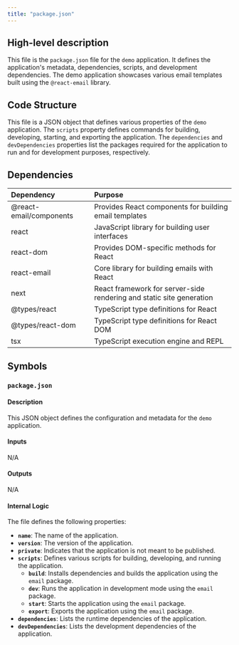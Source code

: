 ```yaml
---
title: "package.json"
---
```


## High-level description
This file is the `package.json` file for the `demo` application. It defines the application's metadata, dependencies, scripts, and development dependencies. The demo application showcases various email templates built using the `@react-email` library.

## Code Structure
This file is a JSON object that defines various properties of the `demo` application. The `scripts` property defines commands for building, developing, starting, and exporting the application. The `dependencies` and `devDependencies` properties list the packages required for the application to run and for development purposes, respectively.

## Dependencies
| Dependency | Purpose |
|:-----------|:--------|
| @react-email/components | Provides React components for building email templates |
| react | JavaScript library for building user interfaces |
| react-dom | Provides DOM-specific methods for React |
| react-email | Core library for building emails with React |
| next | React framework for server-side rendering and static site generation |
| @types/react | TypeScript type definitions for React |
| @types/react-dom | TypeScript type definitions for React DOM |
| tsx | TypeScript execution engine and REPL |

## Symbols
### `package.json`
#### Description
This JSON object defines the configuration and metadata for the `demo` application.

#### Inputs
N/A

#### Outputs
N/A

#### Internal Logic
The file defines the following properties:

* **`name`**: The name of the application.
* **`version`**: The version of the application.
* **`private`**: Indicates that the application is not meant to be published.
* **`scripts`**: Defines various scripts for building, developing, and running the application.
    * **`build`**: Installs dependencies and builds the application using the `email` package.
    * **`dev`**: Runs the application in development mode using the `email` package.
    * **`start`**: Starts the application using the `email` package.
    * **`export`**: Exports the application using the `email` package.
* **`dependencies`**: Lists the runtime dependencies of the application.
* **`devDependencies`**: Lists the development dependencies of the application.
